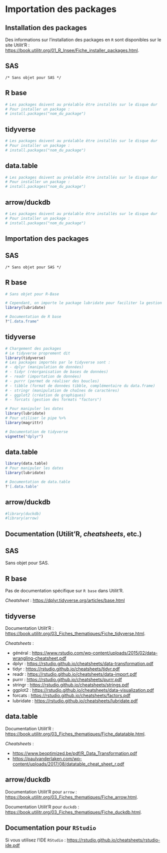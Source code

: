 # Importation des packages

## Installation des packages

Des informations sur l'installation des packages en `R` sont disponibles sur le site Utilit'R : <https://book.utilitr.org/01_R_Insee/Fiche_installer_packages.html>.

::: {.panel-tabset group="language"}
## SAS {.unnumbered .unlisted}

``` sas
/* Sans objet pour SAS */
```

## R base {.unnumbered .unlisted}

```r
# Les packages doivent au préalable être installés sur le disque dur
# Pour installer un package :
# install.packages("nom_du_package")
```

## tidyverse {.unnumbered .unlisted}

```r
# Les packages doivent au préalable être installés sur le disque dur
# Pour installer un package :
# install.packages("nom_du_package")
```

## data.table {.unnumbered .unlisted}

```r
# Les packages doivent au préalable être installés sur le disque dur
# Pour installer un package :
# install.packages("nom_du_package")
```

## arrow/duckdb {.unnumbered .unlisted}

```r
# Les packages doivent au préalable être installés sur le disque dur
# Pour installer un package :
# install.packages("nom_du_package")
```
:::

## Importation des packages

::: {.panel-tabset group="language"}
## SAS {.unnumbered .unlisted}

``` sas
/* Sans objet pour SAS */
```

## R base {.unnumbered .unlisted}

```r
# Sans objet pour R-Base

# Cependant, on importe le package lubridate pour faciliter la gestion des dates
library(lubridate)

# Documentation de R base
?"[.data.frame"
```

## tidyverse {.unnumbered .unlisted}

```r
# Chargement des packages
# Le tidyverse proprement dit
library(tidyverse)
# Les packages importés par le tidyverse sont :
# - dplyr (manipulation de données)
# - tidyr (réorganisation de bases de données)
# - readr (importation de données)
# - purrr (permet de réaliser des boucles)
# - tibble (format de données tibble, complémentaire du data.frame)
# - stringr (manipulation de chaînes de caractères)
# - ggplot2 (création de graphiques)
# - forcats (gestion des formats "factors")

# Pour manipuler les dates
library(lubridate)
# Pour utiliser le pipe %>%
library(magrittr)

# Documentation de tidyverse
vignette("dplyr")
```

## data.table {.unnumbered .unlisted}

```r
library(data.table)
# Pour manipuler les dates
library(lubridate)

# Documentation de data.table
?'[.data.table'
```

## arrow/duckdb {.unnumbered .unlisted}

```r
#library(duckdb)
#library(arrow)
```

:::

## Documentation (Utilit'R, *cheatsheets*, etc.)

::: {.panel-tabset group="language"}
## SAS {.unnumbered .unlisted}

Sans objet pour SAS.

## R base {.unnumbered .unlisted}

Pas de documentation spécifique sur `R base` dans Utilit'R.

*Cheatsheet* : <https://dplyr.tidyverse.org/articles/base.html>

## tidyverse {.unnumbered .unlisted}

Documentation Utilit'R : <https://book.utilitr.org/03_Fiches_thematiques/Fiche_tidyverse.html>.

*Cheatsheets* :

- général : <https://www.rstudio.com/wp-content/uploads/2015/02/data-wrangling-cheatsheet.pdf>
- dplyr : <https://rstudio.github.io/cheatsheets/data-transformation.pdf>
- tidyr : <https://rstudio.github.io/cheatsheets/tidyr.pdf>
- readr : <https://rstudio.github.io/cheatsheets/data-import.pdf>
- purrr : <https://rstudio.github.io/cheatsheets/purrr.pdf>
- stringr : <https://rstudio.github.io/cheatsheets/strings.pdf>
- ggplot2 : <https://rstudio.github.io/cheatsheets/data-visualization.pdf>
- forcats : <https://rstudio.github.io/cheatsheets/factors.pdf>
- lubridate : <https://rstudio.github.io/cheatsheets/lubridate.pdf>

## data.table {.unnumbered .unlisted}

Documentation Utilit'R : <https://book.utilitr.org/03_Fiches_thematiques/Fiche_datatable.html>.

*Cheatsheets* :

- <https://www.beoptimized.be/pdf/R_Data_Transformation.pdf>
- <https://paulvanderlaken.com/wp-content/uploads/2017/08/datatable_cheat_sheet_r.pdf>

## arrow/duckdb {.unnumbered .unlisted}

Documentation Utilit'R pour `arrow` : <https://book.utilitr.org/03_Fiches_thematiques/Fiche_arrow.html>.

Documentation Utilit'R pour `duckdb` : <https://book.utilitr.org/03_Fiches_thematiques/Fiche_duckdb.html>.

:::

## Documentation pour `RStudio`

Si vous utilisez l'IDE `RStudio` : <https://rstudio.github.io/cheatsheets/rstudio-ide.pdf>